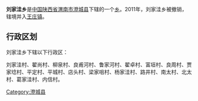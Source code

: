 {{中国乡级行政区
|行政区全称 = 刘家洼乡
|景观照片文件名 = 
|景观照片描述 = 
|汉语拼音 =
|其他语言 = 
|其他语言名称 = 
|位置图文件名 = 
|位置图描述 = 
|自定义图片=
|上级行政区 = [[陕西省|陕西省]][[渭南市|渭南市]][[澄城县|澄城县]]
|行政区类别 = [[乡级行政区|乡]]
|行政区划代码 = 
|行政区划 = 
|村委会 = 
|居委会 = 
|建置时间 = 
|领导职位 = 
|领导名称 = 
|政府驻地 = 
|毗邻 = 
|地理坐标 = 
|总面积 = 
|总人口 = 
|户籍人口 = 
|户籍人口年份 = 
|常住人口 = 
|常住人口年份 = 
|人口密度 = 
|GDP = 
|邮政编码 = 
|电话区号 = 
|官方网站 = 
|网站名称 = 
}}
'''刘家洼乡'''是[[中华人民共和国|中国]][[陕西省|陕西省]][[渭南市|渭南市]][[澄城县|澄城县]]下辖的一个[[乡级行政区|乡]]。2011年，刘家洼乡被撤销，辖境并入[[王庄镇_(澄城县)|王庄镇]]。

== 行政区划 ==
刘家洼乡下辖以下行政区：

刘家洼村、翟尚村、柳泉村、良甫河村、鲁家河村、翟卓村、富垣村、良周村、贾家埝村、平定村、平城村、店头村、梁家咀村、杨家洼村、路井村、南太村、北太村、葛家洼村、内信村。

{{陕西行政区划小作品}}

{{澄城县行政区划}}

[[Category:澄城县|Category:澄城县]]